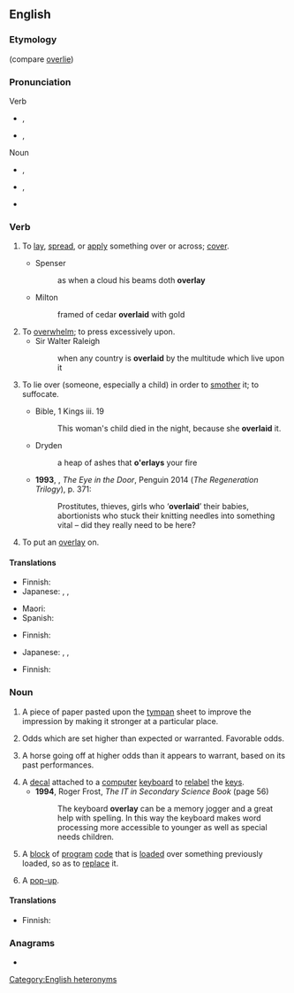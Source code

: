 ==English==
{{wikipedia|dab=overlay}}

===Etymology===
{{prefix|over|lay|lang=en}} (compare [[overlie]])

===Pronunciation===
; Verb
* {{a|RP}} {{enPR|ō'və-lāʹ}}, {{IPA|/ˌəʊ.vəˈleɪ/|lang=en}}
* {{a|GenAm}} {{enPR|ō'vər-lāʹ}}, {{IPA|/ˌoʊvɚˈleɪ/|lang=en}}
; Noun
* {{a|RP}} {{enPR|ōʹvə-lā'}}, {{IPA|/ˈəʊ.vəˌleɪ/|lang=en}}
* {{a|GenAm}} {{enPR|ōʹvər-lā'}}, {{IPA|/ˈoʊvɚˌleɪ/|lang=en}}
* {{rhymes|eɪ|lang=en}}

===Verb===
{{en-verb|overlays|overlaying|overlaid|past2=overlayed}}

# {{lb|en|transitive}} To [[lay]], [[spread]], or [[apply]] something over or across; [[cover]].
#* Spenser
#*: as when a cloud his beams doth '''overlay'''
#* Milton
#*: framed of cedar '''overlaid''' with gold
# To [[overwhelm]]; to press excessively upon.
#* Sir Walter Raleigh
#*: when any country is '''overlaid''' by the multitude which live upon it
# {{lb|en|transitive|now|_|rare|archaic}} To lie over (someone, especially a child) in order to [[smother]] it; to suffocate. {{defdate|from 14th c.}}
#* Bible, 1 Kings iii. 19
#*: This woman's child died in the night, because she '''overlaid''' it.
#* Dryden
#*: a heap of ashes that '''o'erlays''' your fire
#* '''1993''', {{w|Pat Barker}}, ''The Eye in the Door'', Penguin 2014 (''The Regeneration Trilogy''), p. 371:
#*: Prostitutes, thieves, girls who ‘'''overlaid'''’ their babies, abortionists who stuck their knitting needles into something vital – did they really need to be here?
# {{lb|en|transitive|printing}} To put an [[overlay#Noun|overlay]] on.

====Translations====
{{trans-top|to lay, or [[spread]], something over or across; to [[cover]]}}
* Finnish: {{t|fi|päällystää}}
* Japanese: {{t+|ja|乗せる|tr=[[のせる]], noseru}}, {{t|ja|被せる|tr=[[かぶせる]], kabuseru}}, {{t+|ja|覆う|tr=[[おおう]], ōu}}
{{trans-mid}}
* Maori: {{t|mi|paparua}}
* Spanish: {{t+|es|revestimiento|m}}
{{trans-bottom}}

{{trans-see|overwhelm}}

{{trans-top|to smother with a close covering, or by lying upon}}
* Finnish: {{t|fi|tukahduttaa}}
{{trans-mid}}
* Japanese: {{t+|ja|乗せる|tr=[[のせる]], noseru}}, {{t|ja|被せる|tr=[[かぶせる]], kabuseru}}, {{t+|ja|覆う|tr=[[おおう]], ōu}}
{{trans-bottom}}

{{trans-top|to put an overlay on}}
* Finnish: {{t+|fi|peittää}}
{{trans-mid}}
{{trans-bottom}}

===Noun===
{{en-noun}}

# {{lb|en|printing}} A piece of paper pasted upon the [[tympan]] sheet to improve the impression by making it stronger at a particular place.
# {{lb|en|betting}} Odds which are set higher than expected or warranted. Favorable odds.
# {{lb|en|horse racing}} A horse going off at higher odds than it appears to warrant, based on its past performances.
# A [[decal]] attached to a [[computer]] [[keyboard]] to [[relabel]] the [[key]]s.
#* '''1994''', Roger Frost, ''The IT in Secondary Science Book'' (page 56)
#*: The keyboard '''overlay''' can be a memory jogger and a great help with spelling. In this way the keyboard makes word processing more accessible to younger as well as special needs children.
# {{lb|en|programming}} A [[block]] of [[program]] [[code]] that is [[load]]ed over something previously loaded, so as to [[replace]] it.
# {{lb|en|internet}} A [[pop-up]].

====Translations====
{{trans-top|printing: piece of paper}}
* Finnish: {{t|fi|peitepaperi}}
{{trans-mid}}
{{trans-bottom}}

{{trans-top|betting: odds which are higher than expected}}
{{trans-mid}}
{{trans-bottom}}

{{trans-top|horse racing}}
{{trans-mid}}
{{trans-bottom}}

===Anagrams===
* {{anagrams|en|layover}}

[[Category:English heteronyms]]